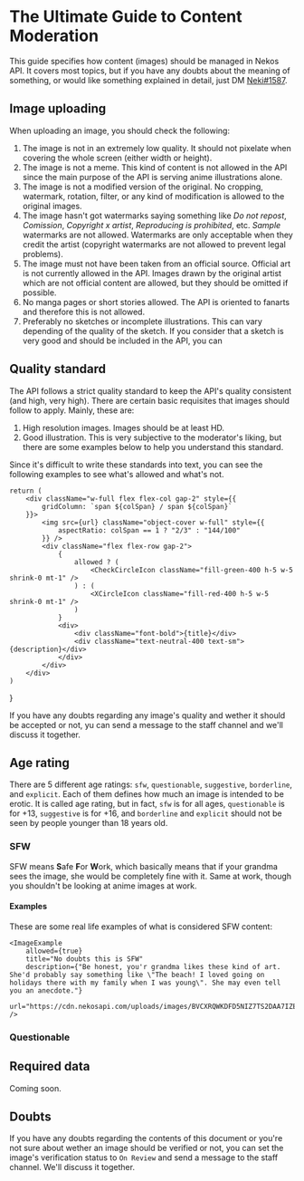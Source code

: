 
# The Ultimate Guide to Content Moderation

This guide specifies how content (images) should be managed in Nekos API. It covers most topics, but if you have any doubts about the meaning of something, or would like something explained in detail, just DM [Neki#1587](https://discord.com/users/777338793803513886).

## Image uploading

When uploading an image, you should check the following:

1. The image is not in an extremely low quality. It should not pixelate when covering the whole screen (either width or height).
2. The image is not a meme. This kind of content is not allowed in the API since the main purpose of the API is serving anime illustrations alone.
3. The image is not a modified version of the original. No cropping, watermark, rotation, filter, or any kind of modification is allowed to the original images.
4. The image hasn't got watermarks saying something like *Do not repost*, *Comission*, *Copyright x artist*, *Reproducing is prohibited*, etc. *Sample* watermarks are not allowed. Watermarks are only acceptable when they credit the artist (copyright watermarks are not allowed to prevent legal problems).
5. The image must not have been taken from an official source. Official art is not currently allowed in the API. Images drawn by the original artist which are not official content are allowed, but they should be omitted if possible.
6. No manga pages or short stories allowed. The API is oriented to fanarts and therefore this is not allowed.
7. Preferably no sketches or incomplete illustrations. This can vary depending of the quality of the sketch. If you consider that a sketch is very good and should be included in the API, you can 

## Quality standard

The API follows a strict quality standard to keep the API's quality consistent (and high, very high). There are certain basic requisites that images should follow to apply. Mainly, these are:

1. High resolution images. Images should be at least HD.
2. Good illustration. This is very subjective to the moderator's liking, but there are some examples below to help you understand this standard.

Since it's difficult to write these standards into text, you can see the following examples to see what's allowed and what's not.

    return (
        <div className="w-full flex flex-col gap-2" style={{
            gridColumn: `span ${colSpan} / span ${colSpan}`
        }}>
            <img src={url} className="object-cover w-full" style={{
                aspectRatio: colSpan == 1 ? "2/3" : "144/100"
            }} />
            <div className="flex flex-row gap-2">
                {
                    allowed ? (
                        <CheckCircleIcon className="fill-green-400 h-5 w-5 shrink-0 mt-1" />
                    ) : (
                        <XCircleIcon className="fill-red-400 h-5 w-5 shrink-0 mt-1" />
                    )
                }
                <div>
                    <div className="font-bold">{title}</div>
                    <div className="text-neutral-400 text-sm">{description}</div>
                </div>
            </div>
        </div>
    )
}

<div className="grid grid-cols-3 gap-8 mt-8 relative">
    <ImageExample
        allowed={true}
        title="High quality image"
        description="This is a high quality image that matches the quality standards."
        url="https://cdn.nekosapi.com/uploads/images/ZUEP63KOI5FZFPHVPNBSPWVAR4.webp" />
    <ImageExample
        allowed={false}
        title="No setting"
        description="Try to avoid images with no setting, like plain backgrounds or with gradients."
        url="https://cdn.nekosapi.com/uploads/images/R25B6O6ZABAJLCRAWWJ3BRG5EY.webp" />
    <ImageExample
        allowed={false}
        title="No setting"
        description="The same as the previous example. Pattern backgrounds should be avoided."
        url="https://cdn.nekosapi.com/uploads/images/GIERUZRRQZFFBNZELRSPAALH44.webp" />
    <ImageExample 
        allowed={false}
        title="No setting"
        description="The character is standing alone in the image."
        url="https://cdn.nekosapi.com/uploads/images/ZM6BFA5JOBB3LLNVYGQYRKG3RI.webp" />
    <ImageExample
        allowed={false}
        colSpan={2}
        title="Strange body proportions"
        description="The body proportions are strange (head too big/body too small)."
        url="https://cdn.nekosapi.com/uploads/images/CSAXVO5ZLVC5HLUUTEN5Y43ZAM.webp" />
    <ImageExample
        allowed={false}
        colSpan={2}
        title="Sketch"
        description="This image is a sketch."
        url="https://cdn.nekosapi.com/uploads/images/KP6DI2L36FFADIT2LSI2TYOVYU.webp" />
    <ImageExample
        allowed={false}
        title="Filters and screenshot"
        description="This image has filters applied and is a screenshot from the series Kanojo, Ookarishimasu."
        url="https://cdn.nekosapi.com/uploads/images/KRXYC3PCNBACDEG5GH7USUZ53A.webp" />
    <ImageExample
        allowed={false}
        title="Sketch"
        description="This image is also a sketch."
        url="https://cdn.nekosapi.com/uploads/images/ACTPD3SPUVFIVGNLBZRUU64MBU.webp" />
    <ImageExample
        allowed={false}
        title="Too basic"
        description="Too basic illustrations do not meet the quality standards."
        url="https://cdn.nekosapi.com/uploads/images/DB2FETAKSZDIVOD6RGUTIUGAB4.webp" />
    <ImageExample
        title="Plain background and sketch"
        description="This image has a plain background, is a sketch, and cuts the body."
        url="https://cdn.nekosapi.com/uploads/images/T3WO2RRXLFD7HGS5PB5QGLVE5I.webp" />
    <ImageExample
        title="White outline"
        description="This image has a plain background and an outline surrounding the characters."
        url="https://cdn.nekosapi.com/uploads/images/57QEXHO3L5AKNKJ5XQDCW4KNGQ.webp" />
    <ImageExample
        allowed={true}
        title="Fine"
        description="The character is well drawn and the image has a defined setting."
        url="https://cdn.nekosapi.com/uploads/images/B6C3UQ6BENE4LPMSYOE47TAZH4.webp" />
    <ImageExample
        allowed={true}
        title="Elaborated"
        description="The image is correctly illuminated and has a complete background."
        url="https://cdn.nekosapi.com/uploads/images/TJWKYO3YKBED7LBLYGEA2TJGCI.webp" />
    <ImageExample
        allowed={true}
        colSpan={2}
        title="Intentional rotation"
        description="The image has an intentional rotation made by the artist, so no corrections are made."
        url="https://cdn.nekosapi.com/uploads/images/B3OGDH4FHFC4LPNCR2YBZIBA4E.webp" />
    <ImageExample
        allowed={true}
        title="Artist's style"
        description="The sharpness of the character's face is part of the artist's style/technique."
        url="https://cdn.nekosapi.com/uploads/images/MXDBVM4DLZBL7E4NGVOBU4IRMM.webp" />
</div>

If you have any doubts regarding any image's quality and wether it should be accepted or not, yu can send a message to the staff channel and we'll discuss it together.

## Age rating

There are 5 different age ratings: `sfw`, `questionable`, `suggestive`, `borderline`, and `explicit`. Each of them defines how much an image is intended to be erotic. It is called age rating, but in fact, `sfw` is for all ages, `questionable` is for +13, `suggestive` is for +16, and `borderline` and `explicit` should not be seen by people younger than 18 years old.

### SFW

SFW means **S**afe **F**or **W**ork, which basically means that if your grandma sees the image, she would be completely fine with it. Same at work, though you shouldn't be looking at anime images at work.

#### Examples

These are some real life examples of what is considered SFW content:

<div className="grid grid-cols-3 gap-8 mt-8 relative">
    <ImageExample
        allowed={true}
        colSpan={2}
        title="Not even slightly erotic"
        description={"Your grandma would be fine if she saw this. She'd even say \"Oh, how cute! I also had a dog when I was young.\""}
        url="https://cdn.nekosapi.com/uploads/images/B3OGDH4FHFC4LPNCR2YBZIBA4E.webp" />

    <ImageExample
        allowed={true}
        title="No doubts this is SFW"
        description={"Be honest, you'r grandma likes these kind of art. She'd probably say something like \"The beach! I loved going on holidays there with my family when I was young\". She may even tell you an anecdote."}
        url="https://cdn.nekosapi.com/uploads/images/BVCXRQWKDFD5NIZ7TS2DAA7IZE.webp" />
</div>

### Questionable

## Required data

Coming soon.

## Doubts

If you have any doubts regarding the contents of this document or you're not sure about wether an image should be verified or not, you can set the image's verification status to `On Review` and send a message to the staff channel. We'll discuss it together.